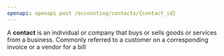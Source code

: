 ```yaml
---
openapi: openapi post /accounting/contacts/{contact_id}
---
```


A **contact** is an individual or company that buys or sells goods or services from a business. Commonly referred to a customer on a corresponding invoice or a vendor for a bill
